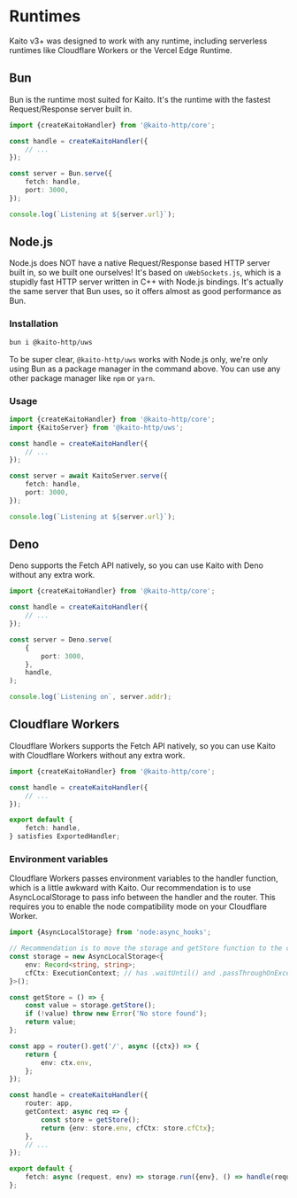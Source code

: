# Runtimes

Kaito v3+ was designed to work with any runtime, including serverless runtimes like Cloudflare Workers or the Vercel Edge Runtime.

## Bun

Bun is the runtime most suited for Kaito. It's the runtime with the fastest Request/Response server built in.

```ts
import {createKaitoHandler} from '@kaito-http/core';

const handle = createKaitoHandler({
	// ...
});

const server = Bun.serve({
	fetch: handle,
	port: 3000,
});

console.log(`Listening at ${server.url}`);
```

## Node.js

Node.js does NOT have a native Request/Response based HTTP server built in, so we built one ourselves! It's based on `uWebSockets.js`, which is a stupidly fast HTTP server written in C++ with Node.js bindings. It's actually the same server that Bun uses, so it offers almost as good performance as Bun.

### Installation

```bash
bun i @kaito-http/uws
```

To be super clear, `@kaito-http/uws` works with Node.js only, we're only using Bun as a package manager in the command above. You can use any other package manager like `npm` or `yarn`.

### Usage

```ts
import {createKaitoHandler} from '@kaito-http/core';
import {KaitoServer} from '@kaito-http/uws';

const handle = createKaitoHandler({
	// ...
});

const server = await KaitoServer.serve({
	fetch: handle,
	port: 3000,
});

console.log(`Listening at ${server.url}`);
```

## Deno

Deno supports the Fetch API natively, so you can use Kaito with Deno without any extra work.

```ts
import {createKaitoHandler} from '@kaito-http/core';

const handle = createKaitoHandler({
	// ...
});

const server = Deno.serve(
	{
		port: 3000,
	},
	handle,
);

console.log(`Listening on`, server.addr);
```

## Cloudflare Workers

Cloudflare Workers supports the Fetch API natively, so you can use Kaito with Cloudflare Workers without any extra work.

```ts
import {createKaitoHandler} from '@kaito-http/core';

const handle = createKaitoHandler({
	// ...
});

export default {
	fetch: handle,
} satisfies ExportedHandler;
```

### Environment variables

Cloudflare Workers passes environment variables to the handler function, which is a little awkward with Kaito. Our recommendation is to use AsyncLocalStorage to pass info between the handler and the router. This requires you to enable the node compatibility mode on your Cloudflare Worker.

```ts
import {AsyncLocalStorage} from 'node:async_hooks';

// Recommendation is to move the storage and getStore function to the context.ts file, and include the env in your context object.
const storage = new AsyncLocalStorage<{
	env: Record<string, string>;
	cfCtx: ExecutionContext; // has .waitUntil() and .passThroughOnException()
}>();

const getStore = () => {
	const value = storage.getStore();
	if (!value) throw new Error('No store found');
	return value;
};

const app = router().get('/', async ({ctx}) => {
	return {
		env: ctx.env,
	};
});

const handle = createKaitoHandler({
	router: app,
	getContext: async req => {
		const store = getStore();
		return {env: store.env, cfCtx: store.cfCtx};
	},
	// ...
});

export default {
	fetch: async (request, env) => storage.run({env}, () => handle(request)),
};
```
